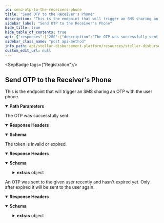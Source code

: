 ```yaml
---
id: send-otp-to-the-receivers-phone
title: "Send OTP to the Receiver's Phone"
description: "This is the endpoint that will trigger an SMS sharing an OTP with the user phone."
sidebar_label: "Send OTP to the Receiver's Phone"
hide_title: true
hide_table_of_contents: true
api: {"responses":{"200":{"description":"The OTP was successfully sent.","headers":{},"content":{"application/json":{"schema":{"type":"object","properties":{"status":{"type":"string"},"sanitized_phone_number":{"type":"string"}},"example":{"status":"ok","sanitized_phone_number":"* *** *** *415"}},"examples":{"response":{"value":{"status":"ok","sanitized_phone_number":"* *** *** *415"}}}}}},"401":{"description":"The token is invalid or expired.","headers":{},"content":{"application/json":{"schema":{"type":"object","properties":{"error":{"type":"string"},"extras":{"type":"object","properties":{"code":{"type":"string"},"details":{"type":"string"}}}},"example":{"error":"Unauthorized.","extras":{"code":"401_1","details":"The token is invalid or expired."}}},"examples":{"response":{"value":{"error":"Unauthorized.","extras":{"code":"401_1","details":"The token is invalid or expired."}}}}}}},"429":{"description":"An OTP was sent to the given user recently and hasn't expired yet. Only after expired it will be sent to the user again.","headers":{},"content":{"application/json":{"schema":{"type":"object","properties":{"error":{"type":"string"},"extras":{"type":"object","properties":{"code":{"type":"string"},"details":{"type":"string"}}}},"example":{"error":"Too many requests.","extras":{"code":"429_1","details":"An OTP was sent to the given user recently and hasn't expired yet. Only after expired it will be sent to the user again."}}},"examples":{"response":{"value":{"error":"Too many requests.","extras":{"code":"429_1","details":"An OTP was sent to the given user recently and hasn't expired yet. Only after expired it will be sent to the user again."}}}}}}}},"operationId":"Send OTP to the Receiver's Phone","description":"This is the endpoint that will trigger an SMS sharing an OTP with the user phone.","tags":["Registration"],"parameters":[{"name":"token","in":"path","description":"Is a unique token that expires within a {configurable} number of days and is sent to the user in order to start the registration process.","required":true,"schema":{"type":"string"}}],"method":"post","path":"/registration/receiver/{token}/send_otp","securitySchemes":{"oauth2":{"type":"oauth2","flows":{"authorizationCode":{"authorizationUrl":"/","tokenUrl":"/","scopes":{}}}}},"info":{"title":"Stellar Disbursement Platform API","version":"","description":""},"postman":{"name":"Send OTP to the Receiver's Phone","description":{"content":"This is the endpoint that will trigger an SMS sharing an OTP with the user phone.","type":"text/plain"},"url":{"path":["registration","receiver",":token","send_otp"],"host":["{{baseUrl}}"],"query":[],"variable":[{"disabled":false,"description":{"content":"(Required) Is a unique token that expires within a {configurable} number of days and is sent to the user in order to start the registration process.","type":"text/plain"},"type":"any","value":"","key":"token"}]},"header":[{"key":"Accept","value":"application/json"}],"method":"POST"}}
sidebar_class_name: "post api-method"
info_path: api/stellar-disbursement-platform/resources/stellar-disbursement-platform-api
custom_edit_url: null
---
```



<SepBadge tags={"Registration"}/>


## Send OTP to the Receiver's Phone



This is the endpoint that will trigger an SMS sharing an OTP with the user phone.

<details style={{"marginBottom":"1rem"}} data-collapsed={false} open={true}><summary style={{}}><strong>Path Parameters</strong></summary><div><ul><ParamsItem className={"paramsItem"} param={{"name":"token","in":"path","description":"Is a unique token that expires within a {configurable} number of days and is sent to the user in order to start the registration process.","required":true,"schema":{"type":"string"}}}></ParamsItem></ul></div></details><div><ApiTabs><TabItem label={"200"} value={"200"}><div>

The OTP was successfully sent.

</div><details style={{"textAlign":"left","marginBottom":"1rem"}} data-collaposed={true} open={false}><summary style={{}}><strong>Response Headers</strong></summary><ul style={{"marginLeft":"1rem"}}></ul></details><div><MimeTabs schemaType={"response"}><TabItem label={"application/json"} value={"application/json"}><SchemaTabs><TabItem label={"Schema"} value={"Schema"}><details style={{}} data-collapsed={false} open={true}><summary style={{"textAlign":"left"}}><strong>Schema</strong></summary><div style={{"textAlign":"left","marginLeft":"1rem"}}></div><ul style={{"marginLeft":"1rem"}}><SchemaItem collapsible={false} name={"status"} required={false} schemaName={"string"} qualifierMessage={undefined} schema={{"type":"string"}}></SchemaItem><SchemaItem collapsible={false} name={"sanitized_phone_number"} required={false} schemaName={"string"} qualifierMessage={undefined} schema={{"type":"string"}}></SchemaItem></ul></details></TabItem><TabItem label={"Example (from schema)"} value={"Example (from schema)"}><ResponseSamples responseExample={"{\n  \"status\": \"ok\",\n  \"sanitized_phone_number\": \"* *** *** *415\"\n}"} language={"json"}></ResponseSamples></TabItem><TabItem label={"response"} value={"response"}><ResponseSamples responseExample={"{\n  \"status\": \"ok\",\n  \"sanitized_phone_number\": \"* *** *** *415\"\n}"} language={"json"}></ResponseSamples></TabItem></SchemaTabs></TabItem></MimeTabs></div></TabItem><TabItem label={"401"} value={"401"}><div>

The token is invalid or expired.

</div><details style={{"textAlign":"left","marginBottom":"1rem"}} data-collaposed={true} open={false}><summary style={{}}><strong>Response Headers</strong></summary><ul style={{"marginLeft":"1rem"}}></ul></details><div><MimeTabs schemaType={"response"}><TabItem label={"application/json"} value={"application/json"}><SchemaTabs><TabItem label={"Schema"} value={"Schema"}><details style={{}} data-collapsed={false} open={true}><summary style={{"textAlign":"left"}}><strong>Schema</strong></summary><div style={{"textAlign":"left","marginLeft":"1rem"}}></div><ul style={{"marginLeft":"1rem"}}><SchemaItem collapsible={false} name={"error"} required={false} schemaName={"string"} qualifierMessage={undefined} schema={{"type":"string"}}></SchemaItem><SchemaItem collapsible={true} className={"schemaItem"}><details style={{}}><summary style={{}}><strong>extras</strong><span style={{"opacity":"0.6"}}> object</span></summary><div style={{"marginLeft":"1rem"}}><SchemaItem collapsible={false} name={"code"} required={false} schemaName={"string"} qualifierMessage={undefined} schema={{"type":"string"}}></SchemaItem><SchemaItem collapsible={false} name={"details"} required={false} schemaName={"string"} qualifierMessage={undefined} schema={{"type":"string"}}></SchemaItem></div></details></SchemaItem></ul></details></TabItem><TabItem label={"Example (from schema)"} value={"Example (from schema)"}><ResponseSamples responseExample={"{\n  \"error\": \"Unauthorized.\",\n  \"extras\": {\n    \"code\": \"401_1\",\n    \"details\": \"The token is invalid or expired.\"\n  }\n}"} language={"json"}></ResponseSamples></TabItem><TabItem label={"response"} value={"response"}><ResponseSamples responseExample={"{\n  \"error\": \"Unauthorized.\",\n  \"extras\": {\n    \"code\": \"401_1\",\n    \"details\": \"The token is invalid or expired.\"\n  }\n}"} language={"json"}></ResponseSamples></TabItem></SchemaTabs></TabItem></MimeTabs></div></TabItem><TabItem label={"429"} value={"429"}><div>

An OTP was sent to the given user recently and hasn't expired yet. Only after expired it will be sent to the user again.

</div><details style={{"textAlign":"left","marginBottom":"1rem"}} data-collaposed={true} open={false}><summary style={{}}><strong>Response Headers</strong></summary><ul style={{"marginLeft":"1rem"}}></ul></details><div><MimeTabs schemaType={"response"}><TabItem label={"application/json"} value={"application/json"}><SchemaTabs><TabItem label={"Schema"} value={"Schema"}><details style={{}} data-collapsed={false} open={true}><summary style={{"textAlign":"left"}}><strong>Schema</strong></summary><div style={{"textAlign":"left","marginLeft":"1rem"}}></div><ul style={{"marginLeft":"1rem"}}><SchemaItem collapsible={false} name={"error"} required={false} schemaName={"string"} qualifierMessage={undefined} schema={{"type":"string"}}></SchemaItem><SchemaItem collapsible={true} className={"schemaItem"}><details style={{}}><summary style={{}}><strong>extras</strong><span style={{"opacity":"0.6"}}> object</span></summary><div style={{"marginLeft":"1rem"}}><SchemaItem collapsible={false} name={"code"} required={false} schemaName={"string"} qualifierMessage={undefined} schema={{"type":"string"}}></SchemaItem><SchemaItem collapsible={false} name={"details"} required={false} schemaName={"string"} qualifierMessage={undefined} schema={{"type":"string"}}></SchemaItem></div></details></SchemaItem></ul></details></TabItem><TabItem label={"Example (from schema)"} value={"Example (from schema)"}><ResponseSamples responseExample={"{\n  \"error\": \"Too many requests.\",\n  \"extras\": {\n    \"code\": \"429_1\",\n    \"details\": \"An OTP was sent to the given user recently and hasn't expired yet. Only after expired it will be sent to the user again.\"\n  }\n}"} language={"json"}></ResponseSamples></TabItem><TabItem label={"response"} value={"response"}><ResponseSamples responseExample={"{\n  \"error\": \"Too many requests.\",\n  \"extras\": {\n    \"code\": \"429_1\",\n    \"details\": \"An OTP was sent to the given user recently and hasn't expired yet. Only after expired it will be sent to the user again.\"\n  }\n}"} language={"json"}></ResponseSamples></TabItem></SchemaTabs></TabItem></MimeTabs></div></TabItem></ApiTabs></div>
